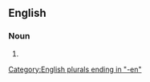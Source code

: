 ==English==

===Noun===
{{head|en|noun form}}

# {{plural of|batman|lang=en}}

[[Category:English plurals ending in "-en"]]